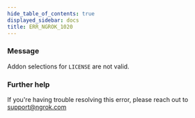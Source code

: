 ```yaml
---
hide_table_of_contents: true
displayed_sidebar: docs
title: ERR_NGROK_1020
---
```


### Message

Addon selections for `LICENSE` are not valid.

### Further help

If you're having trouble resolving this error, please reach out to [support@ngrok.com](mailto:support@ngrok.com?subject=Help%20with%20ERR_NGROK_1020)
